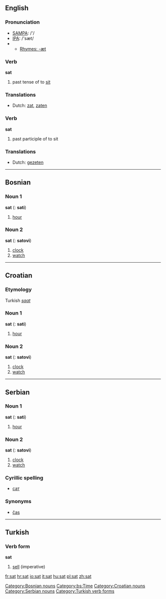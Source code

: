 ==English==

===Pronunciation===
*[[w:SAMPA|SAMPA]]: /'/
*[[w:IPA|IPA]]: /'sæt/
*{{audio|en-us-sat.ogg|Audio (US)}}
**[[Rhymes:English:-æt|Rhymes: -æt]]

===Verb===
'''sat'''

# past tense of to [[sit]]

===Translations===
*Dutch: [[zat]], [[zaten]]

===Verb===
'''sat'''

# past participle of to sit

===Translations===
*Dutch: [[gezeten]]

----

==Bosnian==
===Noun 1===
'''sat''' {{m}} {{s}} ({{p}}: '''sati''')
#[[hour]]

===Noun 2===
'''sat''' {{m}} {{s}} ({{p}}: '''satovi''')
#[[clock]]
#[[watch]]

[[Category:Bosnian nouns]]
[[Category:bs:Time]]

----

==Croatian==
===Etymology===
Turkish ''[[saat]]''
===Noun 1===
'''sat''' {{m}} {{s}} ({{p}}: '''sati''')
#[[hour]]

===Noun 2===
'''sat''' {{m}} {{s}} ({{p}}: '''satovi''')
#[[clock]]
#[[watch]]

[[Category:Croatian nouns]]

----

==Serbian==
===Noun 1===
'''sat''' {{m}} {{s}} ({{p}}: '''sati''')
#[[hour]]

===Noun 2===
'''sat''' {{m}} {{s}} ({{p}}: '''satovi''')
#[[clock]]
#[[watch]]

===Cyrillic spelling===
*[[сат#Serbian|сат]]

===Synonyms===
*[[čas#Serbian|čas]]

[[Category:Serbian nouns]]

----

==Turkish==
===Verb form===
'''sat'''

# [[sell]] (imperative)

[[Category:Turkish verb forms]]

[[fr:sat]]
[[hr:sat]]
[[io:sat]]
[[it:sat]]
[[hu:sat]]
[[pl:sat]]
[[zh:sat]]